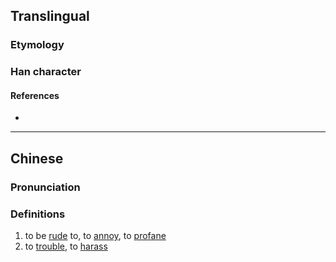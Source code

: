 {{character info}}
==Translingual==

===Etymology===
{{Han compound|冫|賣|c1=s|c2=p|t1=|ls=psc}}

===Han character===
{{Han char|rn=15|rad=冫|as=15|sn=17|four=|canj=IMGWC|ids=⿰冫賣}}

====References====
* {{Han ref|kx=0133.491|hdz=10302.020|uh=51DF|ud=20959}}

----

==Chinese==
{{zh-forms}}

===Pronunciation===
{{zh-pron
|m=dú
|c=duk6
|mc=
|oc=
|ma=
|cat=v
}}

===Definitions===
{{zh-hanzi}}

# to be [[rude]] to, to [[annoy]], to [[profane]]
# to [[trouble]], to [[harass]]